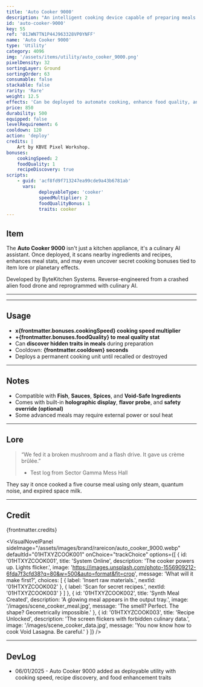 ```yaml
---
title: 'Auto Cooker 9000'
description: "An intelligent cooking device capable of preparing meals from raw code, DNA, or grocery leftovers. It hums with culinary ambition."
id: 'auto-cooker-9000'
key: 55
ref: '01JWN7TN1P44J963328VP0YNFF'
name: 'Auto Cooker 9000'
type: 'Utility'
category: 4096
img: '/assets/items/utility/auto_cooker_9000.png'
pixelDensity: 32
sortingLayer: Ground
sortingOrder: 63
consumable: false
stackable: false
rarity: 'Rare'
weight: 12.5
effects: 'Can be deployed to automate cooking, enhance food quality, and reveal hidden recipe traits.'
price: 850
durability: 500
equipped: false
levelRequirement: 6
cooldown: 120
action: 'deploy'
credits: |
    Art by KBVE Pixel Workshop.
bonuses:
    cookingSpeed: 2
    foodQuality: 1
    recipeDiscovery: true
scripts:
    - guid: 'acf8fd9f713247ea99cde9a43b6781ab'
      vars:
            deployableType: 'cooker'
            speedMultiplier: 2
            foodQualityBonus: 1
            traits: cooker
---
```



## Item

The **Auto Cooker 9000** isn't just a kitchen appliance, it's a culinary AI assistant.
Once deployed, it scans nearby ingredients and recipes, enhances meal stats, and may even uncover secret cooking bonuses tied to item lore or planetary effects.

Developed by ByteKitchen Systems.
Reverse-engineered from a crashed alien food drone and reprogrammed with culinary AI. 

---

<ItemDBPanel data={frontmatter} />

---

## Usage

- **x{frontmatter.bonuses.cookingSpeed} cooking speed multiplier**  
- **+{frontmatter.bonuses.foodQuality} to meal quality stat**  
- Can **discover hidden traits in meals** during preparation  
- Cooldown: **{frontmatter.cooldown} seconds**  
- Deploys a permanent cooking unit until recalled or destroyed

---

## Notes

- Compatible with **Fish**, **Sauces**, **Spices**, and **Void-Safe Ingredients**  
- Comes with built-in **holographic display**, **flavor probe**, and **safety override (optional)**  
- Some advanced meals may require external power or soul heat

---

## Lore

> “We fed it a broken mushroom and a flash drive. It gave us crème brûlée.”  
> - Test log from Sector Gamma Mess Hall

They say it once cooked a five course meal using only steam, quantum noise, and expired space milk.

---

## Credit

{frontmatter.credits}

<VisualNovelPanel
  sideImage="/assets/images/brand/rareicon/auto_cooker_9000.webp"
  defaultId="01HTXYZCOOK001"
  onChoice="trackChoice"
  options={[
    {
      id: '01HTXYZCOOK001',
      title: 'System Online',
      description: 'The cooker powers up. Lights flicker.',
      image: 'https://images.unsplash.com/photo-1556909212-6fda7f3cfd38?q=80&w=500&auto=format&fit=crop',
      message: 'What will it make first?',
      choices: [
        { label: 'Insert raw materials.', nextId: '01HTXYZCOOK002' },
        { label: 'Scan for secret recipes.', nextId: '01HTXYZCOOK003' }
      ]
    },
    {
      id: '01HTXYZCOOK002',
      title: 'Synth Meal Created',
      description: 'A glowing meal appears in the output tray.',
      image: '/images/scene_cooker_meal.jpg',
      message: 'The smell? Perfect. The shape? Geometrically impossible.'
    },
    {
      id: '01HTXYZCOOK003',
      title: 'Recipe Unlocked',
      description: 'The screen flickers with forbidden culinary data.',
      image: '/images/scene_cooker_data.jpg',
      message: 'You now know how to cook Void Lasagna. Be careful.'
    }
  ]}
/>

---

## DevLog

- 06/01/2025 - Auto Cooker 9000 added as deployable utility with cooking speed, recipe discovery, and food enhancement traits
